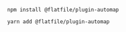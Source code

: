 <CodeGroup>

```npm npm
npm install @flatfile/plugin-automap
```

```yarn yarn
yarn add @flatfile/plugin-automap
```

</CodeGroup>
